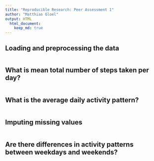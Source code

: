 ```yaml
---
title: "Reproducible Research: Peer Assessment 1"
author: "Matthias Gloel"
output: HTML
  html_document:
    keep_md: true
---
```



## Loading and preprocessing the data

```r

````


## What is mean total number of steps taken per day?

```r

````

## What is the average daily activity pattern?

```r

````

## Imputing missing values

```r

````

## Are there differences in activity patterns between weekdays and weekends?

```r

````
